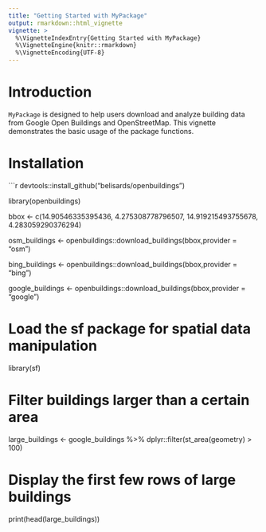 ```yaml
---
title: "Getting Started with MyPackage"
output: rmarkdown::html_vignette
vignette: >
  %\VignetteIndexEntry{Getting Started with MyPackage}
  %\VignetteEngine{knitr::rmarkdown}
  %\VignetteEncoding{UTF-8}
---
```


# Introduction

`MyPackage` is designed to help users download and analyze building data from Google Open Buildings and OpenStreetMap. This vignette demonstrates the basic usage of the package functions.

# Installation

```r
devtools::install_github("belisards/openbuildings")

library(openbuildings)

bbox <- c(14.90546335395436, 4.275308778796507, 14.919215493755678, 4.283059290376294)


osm_buildings <- openbuildings::download_buildings(bbox,provider = "osm")

bing_buildings <- openbuildings::download_buildings(bbox,provider = "bing")


google_buildings <- openbuildings::download_buildings(bbox,provider = "google")

# Load the sf package for spatial data manipulation
library(sf)

# Filter buildings larger than a certain area
large_buildings <- google_buildings %>% 
  dplyr::filter(st_area(geometry) > 100)

# Display the first few rows of large buildings
print(head(large_buildings))
